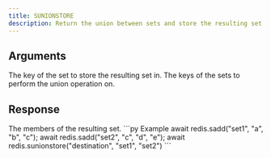 ```yaml
---
title: SUNIONSTORE
description: Return the union between sets and store the resulting set in a key
---
```


## Arguments



<ParamField body="destination" type="string" required>
  The key of the set to store the resulting set in.
</ParamField>


<ParamField body="keys" type="...string[]" required>
  The keys of the sets to perform the union operation on.
</ParamField>


## Response

<ResponseField type="TValue[]" required>
  The members of the resulting set.
</ResponseField>

<RequestExample>
```py Example 
await redis.sadd("set1", "a", "b", "c"); 
await redis.sadd("set2", "c", "d", "e"); 
await redis.sunionstore("destination", "set1", "set2")
```

</RequestExample>
